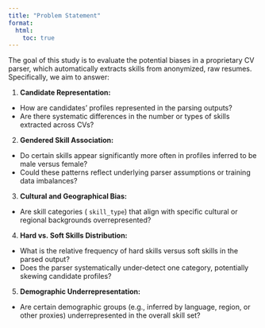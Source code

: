 ```yaml
---
title: "Problem Statement"
format:
  html:
    toc: true
---
```


The goal of this study is to evaluate the potential biases in a proprietary CV parser, which automatically extracts skills from anonymized, raw resumes. Specifically, we aim to answer:

1. **Candidate Representation:** 
- How are candidates’ profiles represented in the parsing outputs?
- Are there systematic differences in the number or types of skills extracted across CVs? 

2. **Gendered Skill Association:** 
- Do certain skills appear significantly more often in profiles inferred to be male versus female? 
- Could these patterns reflect underlying parser assumptions or training data imbalances? 

3. **Cultural and Geographical Bias:** 
- Are skill categories ( `skill_type`) that align with specific cultural or regional backgrounds overrepresented?

4. **Hard vs. Soft Skills Distribution:**
- What is the relative frequency of hard skills versus soft skills in the parsed output?
- Does the parser systematically under‐detect one category, potentially skewing candidate profiles?

5. **Demographic Underrepresentation:** 
- Are certain demographic groups (e.g., inferred by language, region, or other proxies) underrepresented in the overall skill set? 
